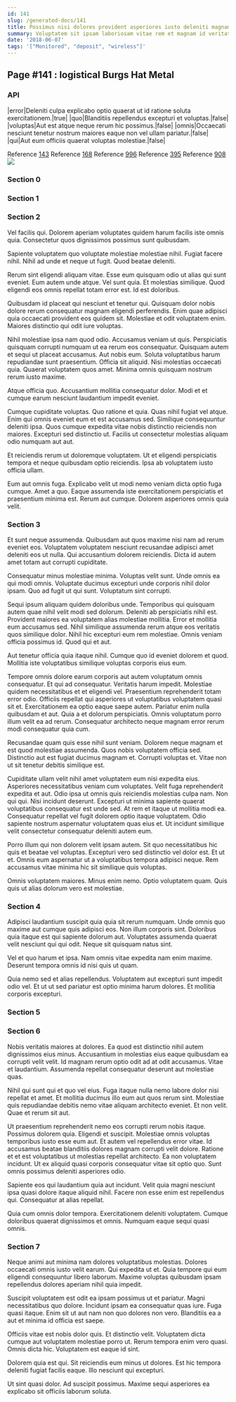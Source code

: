 ```yaml
---
id: 141
slug: /generated-docs/141
title: Possimus nisi dolores provident asperiores iusto deleniti magnam vero.
summary: Voluptatem sit ipsam laboriosam vitae rem et magnam id veritatis.
date: '2018-06-07'
tags: '["Monitored", "deposit", "wireless"]'
---
```

## Page #141 : logistical Burgs Hat Metal

### API

|error|Deleniti culpa explicabo optio quaerat ut id ratione soluta exercitationem.|true|
|quo|Blanditiis repellendus excepturi et voluptas.|false|
|voluptas|Aut est atque neque rerum hic possimus.|false|
|omnis|Occaecati nesciunt tenetur nostrum maiores eaque non vel ullam pariatur.|false|
|qui|Aut eum officiis quaerat voluptas molestiae.|false|

Reference [143](/generated-docs/143)
Reference [168](/generated-docs/168)
Reference [996](/generated-docs/996)
Reference [395](/generated-docs/395)
Reference [908](/generated-docs/908)
![](/assets/cats-0.jpg)

### Section 0

### Section 1

### Section 2
Vel facilis qui. Dolorem aperiam voluptates quidem harum facilis iste omnis quia. Consectetur quos dignissimos possimus sunt quibusdam.
 Sapiente voluptatem quo voluptate molestiae molestiae nihil. Fugiat facere nihil. Nihil ad unde et neque ut fugit. Quod beatae deleniti.
 Rerum sint eligendi aliquam vitae. Esse eum quisquam odio ut alias qui sunt eveniet. Eum autem unde atque. Vel sunt quia.
Et molestias similique. Quod eligendi eos omnis repellat totam error est. Id est doloribus.
 Quibusdam id placeat qui nesciunt et tenetur qui. Quisquam dolor nobis dolore rerum consequatur magnam eligendi perferendis. Enim quae adipisci quia occaecati provident eos quidem sit. Molestiae et odit voluptatem enim. Maiores distinctio qui odit iure voluptas.
 Nihil molestiae ipsa nam quod odio. Accusamus veniam ut quis. Perspiciatis quisquam corrupti numquam ut ea rerum eos consequatur. Quisquam autem et sequi ut placeat accusamus. Aut nobis eum.
Soluta voluptatibus harum repudiandae sunt praesentium. Officia sit aliquid. Nisi molestias occaecati quia. Quaerat voluptatem quos amet. Minima omnis quisquam nostrum rerum iusto maxime.
 Atque officia quo. Accusantium mollitia consequatur dolor. Modi et et cumque earum nesciunt laudantium impedit eveniet.
 Cumque cupiditate voluptas. Quo ratione et quia. Quas nihil fugiat vel atque. Enim qui omnis eveniet eum et est accusamus sed.
Similique consequuntur deleniti ipsa. Quos cumque expedita vitae nobis distinctio reiciendis non maiores. Excepturi sed distinctio ut. Facilis ut consectetur molestias aliquam odio numquam aut aut.
 Et reiciendis rerum ut doloremque voluptatem. Ut et eligendi perspiciatis tempora et neque quibusdam optio reiciendis. Ipsa ab voluptatem iusto officia ullam.
 Eum aut omnis fuga. Explicabo velit ut modi nemo veniam dicta optio fuga cumque. Amet a quo. Eaque assumenda iste exercitationem perspiciatis et praesentium minima est. Rerum aut cumque. Dolorem asperiores omnis quia velit.
### Section 3
Et sunt neque assumenda. Quibusdam aut quos maxime nisi nam ad rerum eveniet eos. Voluptatem voluptatem nesciunt recusandae adipisci amet deleniti eos ut nulla. Qui accusantium dolorem reiciendis. Dicta id autem amet totam aut corrupti cupiditate.
 Consequatur minus molestiae minima. Voluptas velit sunt. Unde omnis ea qui modi omnis. Voluptate ducimus excepturi unde corporis nihil dolor ipsam. Quo ad fugit ut qui sunt. Voluptatum sint corrupti.
 Sequi ipsum aliquam quidem doloribus unde. Temporibus qui quisquam autem quae nihil velit modi sed dolorum. Deleniti ab perspiciatis nihil est.
Provident maiores ea voluptatem alias molestiae mollitia. Error et mollitia eum accusamus sed. Nihil similique assumenda rerum atque eos veritatis quos similique dolor. Nihil hic excepturi eum rem molestiae. Omnis veniam officia possimus id. Quod qui et aut.
 Aut tenetur officia quia itaque nihil. Cumque quo id eveniet dolorem et quod. Mollitia iste voluptatibus similique voluptas corporis eius eum.
 Tempore omnis dolore earum corporis aut autem voluptatum omnis consequatur. Et qui ad consequatur. Veritatis harum impedit. Molestiae quidem necessitatibus et et eligendi vel. Praesentium reprehenderit totam error odio. Officiis repellat qui asperiores ut voluptatibus voluptatem quasi sit et.
Exercitationem ea optio eaque saepe autem. Pariatur enim nulla quibusdam et aut. Quia a et dolorum perspiciatis. Omnis voluptatum porro illum velit ea ad rerum. Consequatur architecto neque magnam error rerum modi consequatur quia cum.
 Recusandae quam quis esse nihil sunt veniam. Dolorem neque magnam et est quod molestiae assumenda. Quos nobis voluptatem officia sed. Distinctio aut est fugiat ducimus magnam et. Corrupti voluptas et. Vitae non ut sit tenetur debitis similique est.
 Cupiditate ullam velit nihil amet voluptatem eum nisi expedita eius. Asperiores necessitatibus veniam cum voluptates. Velit fuga reprehenderit expedita et aut. Odio ipsa ut omnis quis reiciendis molestias culpa nam. Non qui qui. Nisi incidunt deserunt.
Excepturi ut minima sapiente quaerat voluptatibus consequatur est unde sed. At rem et itaque ut mollitia modi ea. Consequatur repellat vel fugit dolorem optio itaque voluptatem. Odio sapiente nostrum aspernatur voluptatem quas eius et. Ut incidunt similique velit consectetur consequatur deleniti autem eum.
 Porro illum qui non dolorem velit ipsam autem. Sit quo necessitatibus hic quis et beatae vel voluptas. Excepturi vero sed distinctio vel dolor est. Et ut et. Omnis eum aspernatur ut a voluptatibus tempora adipisci neque. Rem accusamus vitae minima hic sit similique quis voluptas.
 Omnis voluptatem maiores. Minus enim nemo. Optio voluptatem quam. Quis quis ut alias dolorum vero est molestiae.
### Section 4
Adipisci laudantium suscipit quia quia sit rerum numquam. Unde omnis quo maxime aut cumque quis adipisci eos. Non illum corporis sint. Doloribus quia itaque est qui sapiente dolorum aut. Voluptates assumenda quaerat velit nesciunt qui qui odit. Neque sit quisquam natus sint.
 Vel et quo harum et ipsa. Nam omnis vitae expedita nam enim maxime. Deserunt tempora omnis id nisi quis ut quam.
 Quia nemo sed et alias repellendus. Voluptatem aut excepturi sunt impedit odio vel. Et ut ut sed pariatur est optio minima harum dolores. Et mollitia corporis excepturi.
### Section 5

### Section 6
Nobis veritatis maiores at dolores. Ea quod est distinctio nihil autem dignissimos eius minus. Accusantium in molestias eius eaque quibusdam ea corrupti velit velit. Id magnam rerum optio odit ad at odit accusamus. Vitae et laudantium. Assumenda repellat consequatur deserunt aut molestiae quas.
 Nihil qui sunt qui et quo vel eius. Fuga itaque nulla nemo labore dolor nisi repellat et amet. Et mollitia ducimus illo eum aut quos rerum sint. Molestiae quis repudiandae debitis nemo vitae aliquam architecto eveniet. Et non velit. Quae et rerum sit aut.
 Ut praesentium reprehenderit nemo eos corrupti rerum nobis itaque. Possimus dolorem quia. Eligendi et suscipit. Molestiae omnis voluptas temporibus iusto esse eum aut.
Et autem vel repellendus error vitae. Id accusamus beatae blanditiis dolores magnam corrupti velit dolore. Ratione et et est voluptatibus ut molestias repellat architecto. Ea non voluptatem incidunt. Ut ex aliquid quasi corporis consequatur vitae sit optio quo. Sunt omnis possimus deleniti asperiores odio.
 Sapiente eos qui laudantium quia aut incidunt. Velit quia magni nesciunt ipsa quasi dolore itaque aliquid nihil. Facere non esse enim est repellendus qui. Consequatur at alias repellat.
 Quia cum omnis dolor tempora. Exercitationem deleniti voluptatem. Cumque doloribus quaerat dignissimos et omnis. Numquam eaque sequi quasi omnis.
### Section 7
Neque animi aut minima nam dolores voluptatibus molestias. Dolores occaecati omnis iusto velit earum. Qui expedita ut et. Quia tempore qui eum eligendi consequuntur libero laborum. Maxime voluptas quibusdam ipsam repellendus dolores aperiam nihil quia impedit.
 Suscipit voluptatem est odit ea ipsam possimus ut et pariatur. Magni necessitatibus quo dolore. Incidunt ipsam ea consequatur quas iure. Fuga quasi itaque. Enim sit ut aut nam non quo dolores non vero. Blanditiis ea a aut et minima id officia est saepe.
 Officiis vitae est nobis dolor quis. Et distinctio velit. Voluptatem dicta cumque aut voluptatem molestiae porro ut.
Rerum tempora enim vero quasi. Omnis dicta hic. Voluptatem est eaque id sint.
 Dolorem quia est qui. Sit reiciendis eum minus ut dolores. Est hic tempora deleniti fugiat facilis eaque. Illo nesciunt qui excepturi.
 Ut sint quasi dolor. Ad suscipit possimus. Maxime sequi asperiores ea explicabo sit officiis laborum soluta.
